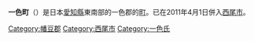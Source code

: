 {{日本町村 (廢除)|
自治體名=一色|
町村=町|
町村章=[[File:Emblem_of_Isshiki.svg|100px]]|
日文原名=一色町|
平假名=いっしきちょう|
羅馬字拼音=Isshiki-chō|
廢除時間 = 2011年4月1日|
廢除理由 = 編入合併|
廢除時處置 = '''一色町'''、[[幡豆町|幡豆町]]、[[吉良町|吉良町]] → [[西尾市|西尾市]]|
現在自治體 = 西尾市|
都道府縣=愛知縣|
支廳=|
郡=幡豆郡|
編號=23481-8|
面積=22.53|
邊界未定=|
人口=24,632|
統計時間=2007年8月1日|
自治體=[[西尾市|西尾市]]、[[吉良町|吉良町]]|
樹=|
花=|
鳥=|
其他象徵物=|
其他象徵=|
郵遞區號=444-0492|
所在地=幡豆郡一色町大字一色字伊那跨61|
電話號碼=563-72-7111|
外部連結=http://www.town.isshiki.lg.jp/|
經度=|
緯度=|
地圖=|
註記=
}}
'''一色町'''（{{jpn|j=一色町|hg=いっしきちょう|rm=Isshiki chō|f=y}}）是日本[[愛知縣|愛知縣]]東南部的一色郡的[[町|町]]。已在2011年4月1日併入[[西尾市|西尾市]]。

{{愛知縣}}{{Authority control}}

[[Category:幡豆郡|Category:幡豆郡]]
[[Category:西尾市|Category:西尾市]]
[[Category:一色氏|Category:一色氏]]